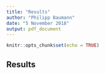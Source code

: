 ```yaml
---
title: "Results"
author: "Philipp Baumann"
date: "5 November 2018"
output: pdf_document
---
```


```r
knitr::opts_chunk$set(echo = TRUE)
```

## Results


